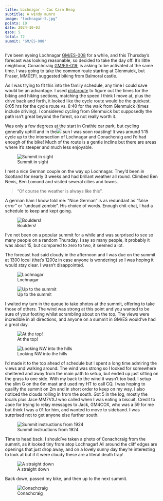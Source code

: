 ```yaml
---
title: Lochnagar - Cac Carn Beag
subtitle: A windy munro
image: "lochnagar-5.jpg"
points: 10
date: 2024-10-03
qsos: 5
total: 72
summit: "GM/ES-008"
---
```


I’ve been eyeing Lochnagar [GM/ES-008](https://summits.sota.org.uk/summit/GM/ES-008) for a while, and this Thursday’s forecast was looking reasonable, so decided to take the day off. It’s little neighbour, Conachcraig [GM/ES-019](https://summits.sota.org.uk/summit/GM/ES-019), is asking to be activated at the same time. I was going to take the common route starting at Glenmuick, but Fraser, MM0EFI, suggested biking from Balmoral castle.

As I was trying to fit this into the family schedule, any time I could save would be an advantage. I used [plotaroute](https://www.plotaroute.com/) to figure out the times for the biking and hiking sections, matching the speed I think I move at, plus the drive back and forth, it looked like the cycle route would be the quickest. 8:05 hrs for the cycle route vs. 8:40 for the walk from Glenmuick (times include driving). I considered cycling from Glenmuick but supposedly the path isn’t great beyond the forest, so not really worth it.

Was only a few degrees at the start in Crathie car park, but cycling generally uphill and in the![](images/paste-2.jpeg) sun I was soon roasting! It was around 1:15 cycle up to the intersection of Lochnagar and Conachcraig and I’d had enough of the bike! Much of the route is a gentle incline but there are areas where it’s steeper and much less enjoyable.

![Summit in sight](lochnagar-19.jpg)

I met a nice German couple on the way up Lochnagar. They’d been in Scotland for nearly 3 weeks and had brillant weather all round. Climbed Ben Nevis, Ben Lomond and visited several cities and towns.

> “Of course the weather is always like this”.

A german ham I know told me: “Nice German” is as redundant as “false error” or “undead zombie”. His choice of words. Enough chit-chat, I had a schedule to keep and kept going.

![Boulders!](lochnagar-15.jpg)

I’ve not been on a popular summit for a while and was surprised to see so many people on a random Thursday. I say so many people, it probably it was about 15, but compared to zero to two, it seemed a lot.

The forecast had said cloudy in the afternoon and I was due on the summit at 1300 local (that’s 1200z in case anyone is wondering) so I was hoping it would stay clear. I wasn’t disappointed.

![Lochnagar](lochnagar-14.jpg)

![Up to the summit](lochnagar-13.jpg)

I waited my turn in the queue to take photos at the summit, offering to take those of others. The wind was strong at this point and you wanted to be sure of your footing whilst scrambling about on the top. The views were incredible in all directions, and anyone on a summit in GM/ES would’ve had a great day.

![At the top!](lochnagar-8.jpg)

![Looking NW into the hills](lochnagar-12.jpg)

I’d made it to the top ahead of schedule but I spent a long time admiring the views and walking around. The wind was strong so I looked for somewhere sheltered and away from the main path to setup, but ended up just sitting on the grass to one side. With my back to the wind it wasn’t too bad. I setup the slim G on the 6m mast and used my HT to call CQ. I was hoping to qualify the summit on 2m and in short order to keep on my way. I also noticed the clouds rolling in from the south. Got 5 in the log, mostly the locals plus Jace MM7VXJ who called when I was eating a biscuit. Credit to Jace for trying to relay messages to Jack, GM4COX, who was a 59 for me but think I was a 01 for him, and wanted to move to sideband. I was surprised not to get anyone else further south.

![Summit instructions from 1924](lochnagar-10.jpg)

Time to head back. I should’ve taken a photo of Conachcraig from the summit, as it looked tiny from atop Lochnagar! All around the cliff edges are openings that just drop away, and on a lovely sunny day they’re interesting to look at but if it were cloudy these are a literal death trap!

![A straight down](lochnagar-7.jpg)

Back down, passed my bike, and then up to the next summit.

![Conachcraig](lochnagar-6.jpg)
